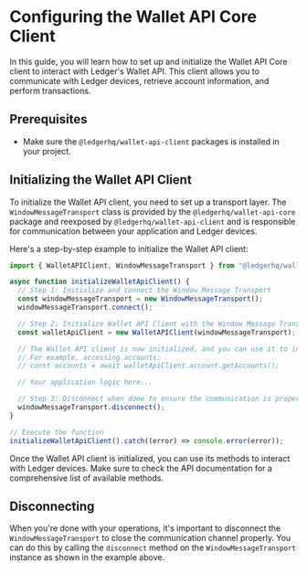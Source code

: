 # Configuring the Wallet API Core Client

In this guide, you will learn how to set up and initialize the Wallet API Core client to interact with Ledger's Wallet API. This client allows you to communicate with Ledger devices, retrieve account information, and perform transactions.

## Prerequisites

- Make sure the `@ledgerhq/wallet-api-client` packages is installed in your project.

## Initializing the Wallet API Client

To initialize the Wallet API client, you need to set up a transport layer. The `WindowMessageTransport` class is provided by the `@ledgerhq/wallet-api-core` package and reexposed by `@ledgerhq/wallet-api-client` and is responsible for communication between your application and Ledger devices.

Here's a step-by-step example to initialize the Wallet API client:

```javascript
import { WalletAPIClient, WindowMessageTransport } from "@ledgerhq/wallet-api-client";

async function initializeWalletApiClient() {
  // Step 1: Initialize and connect the Window Message Transport
  const windowMessageTransport = new WindowMessageTransport();
  windowMessageTransport.connect();

  // Step 2: Initialize Wallet API Client with the Window Message Transport
  const walletApiClient = new WalletAPIClient(windowMessageTransport);

  // The Wallet API client is now initialized, and you can use it to interact with Ledger Wallet API.
  // For example, accessing accounts:
  // const accounts = await walletApiClient.account.getAccounts();

  // Your application logic here...

  // Step 3: Disconnect when done to ensure the communication is properly closed
  windowMessageTransport.disconnect();
}

// Execute the function
initializeWalletApiClient().catch((error) => console.error(error));
```

Once the Wallet API client is initialized, you can use its methods to interact with Ledger devices.
Make sure to check the API documentation for a comprehensive list of available methods.

## Disconnecting

When you're done with your operations, it's important to disconnect the `WindowMessageTransport` to close the communication channel properly. You can do this by calling the `disconnect` method on the `WindowMessageTransport` instance as shown in the example above.